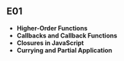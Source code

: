 ## E01

- **Higher-Order Functions**
- **Callbacks and Callback Functions**
- **Closures in JavaScript**
- **Currying and Partial Application**
